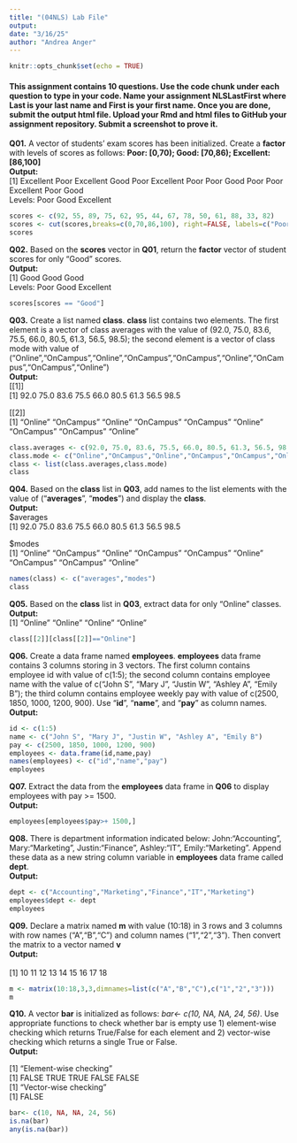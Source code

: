 ```yaml
---
title: "(04NLS) Lab File"
output:
date: "3/16/25"
author: "Andrea Anger"
---
```


```r
knitr::opts_chunk$set(echo = TRUE)
```

#### This assignment contains 10 questions. Use the code chunk under each question to type in your code. Name your assignment NLSLastFirst where Last is your last name and First is your first name. Once you are done, submit the output html file. Upload your Rmd and html files to GitHub your assignment repository. Submit a screenshot to prove it.

**Q01.** A vector of students' exam scores has been initialized. Create a **factor** with levels of scores as follows: **Poor: [0,70); Good: [70,86); Excellent: [86,100]** <br>
**Output:** <br> 
[1] Excellent Poor Excellent Good Poor Excellent Poor Poor Good Poor Poor Excellent Poor Good<br>
Levels: Poor Good Excellent<br>


```r
scores <- c(92, 55, 89, 75, 62, 95, 44, 67, 78, 50, 61, 88, 33, 82)
scores <- cut(scores,breaks=c(0,70,86,100), right=FALSE, labels=c("Poor","Good","Excellent"))
scores
```

**Q02.** Based on the **scores** vector in **Q01**, return the **factor** vector of student scores for only "Good" scores. <br>
**Output:** <br>
[1] Good Good Good<br>
Levels: Poor Good Excellent
```r
scores[scores == "Good"]
```

**Q03.** Create a list named **class**. **class** list contains two elements. The first element is a vector of class averages with the value of (92.0, 75.0, 83.6, 75.5, 66.0, 80.5, 61.3, 56.5, 98.5); the second element is a vector of class mode with value of ("Online","OnCampus","Online","OnCampus","OnCampus","Online","OnCampus","OnCampus","Online") <br>
**Output:** <br>
[[1]]<br>
[1]  92.0 75.0 83.6 75.5 66.0 80.5 61.3 56.5 98.5<br>

[[2]]<br>
[1] "Online"   "OnCampus" "Online"   "OnCampus" "OnCampus" "Online"   "OnCampus" "OnCampus" "Online"<br>

```r
class.averages <- c(92.0, 75.0, 83.6, 75.5, 66.0, 80.5, 61.3, 56.5, 98.5)
class.mode <- c("Online","OnCampus","Online","OnCampus","OnCampus","Online","OnCampus","OnCampus","Online")
class <- list(class.averages,class.mode)
class
```

**Q04.** Based on the **class** list in **Q03**, add names to the list elements with the value of ("**averages**", "**modes**") and display the **class**.<br>
**Output:** <br>
$averages<br>
[1]  92.0 75.0 83.6 75.5 66.0 80.5 61.3 56.5 98.5<br>

$modes<br>
[1] "Online"   "OnCampus" "Online"   "OnCampus" "OnCampus" "Online"   "OnCampus" "OnCampus" "Online"<br>

```r
names(class) <- c("averages","modes")
class
```

**Q05.** Based on the **class** list in **Q03**, extract data for only "Online" classes.<br>
**Output:** <br>
[1] "Online" "Online" "Online" "Online"<br>

```r
class[[2]][class[[2]]=="Online"]
```

**Q06.** Create a data frame named **employees**. **employees** data frame contains 3 columns storing in 3 vectors. The first column contains employee id with value of c(1:5); the second column contains employee name with the value of c("John S", "Mary J", "Justin W", "Ashley A", "Emily B"); the third column contains employee weekly pay with value of c(2500, 1850, 1000, 1200, 900). Use "**id**", "**name**", and "**pay**" as column names. <br>
**Output:** <br>


```r
id <- c(1:5)
name <- c("John S", "Mary J", "Justin W", "Ashley A", "Emily B")
pay <- c(2500, 1850, 1000, 1200, 900)
employees <- data.frame(id,name,pay)
names(employees) <- c("id","name","pay")
employees
```

**Q07.** Extract the data from the **employees** data frame in **Q06** to display employees with pay >= 1500.<br>
**Output:** <br>


```r
employees[employees$pay>+ 1500,]
```

**Q08.** There is department information indicated below: John:"Accounting", Mary:"Marketing", Justin:"Finance", Ashley:"IT", Emily:"Marketing". Append these data as a new string column variable in **employees** data frame called **dept**.<br>
**Output:** <br>


```r
dept <- c("Accounting","Marketing","Finance","IT","Marketing")
employees$dept <- dept
employees
```

**Q09.** Declare a matrix named **m** with value (10:18) in 3 rows and 3 columns with row names ("A","B","C") and column names ("1","2","3"). Then convert the matrix to a vector named **v**<br>
**Output:** <br>
<br>[1] 10 11 12 13 14 15 16 17 18

```r
m <- matrix(10:18,3,3,dimnames=list(c("A","B","C"),c("1","2","3")))
m
```

**Q10.** A vector **bar** is initialized as follows: *bar<- c(10, NA, NA, 24, 56)*. Use appropriate functions to check whether bar is empty use 1) element-wise checking which returns True/False for each element and 2) vector-wise checking which returns a single True or False.<br>
**Output:** <br>

[1] "Element-wise checking"<br>
[1] FALSE  TRUE  TRUE FALSE FALSE<br>
[1] "Vector-wise checking"<br>
[1] FALSE

```r
bar<- c(10, NA, NA, 24, 56)
is.na(bar)
any(is.na(bar))
```
